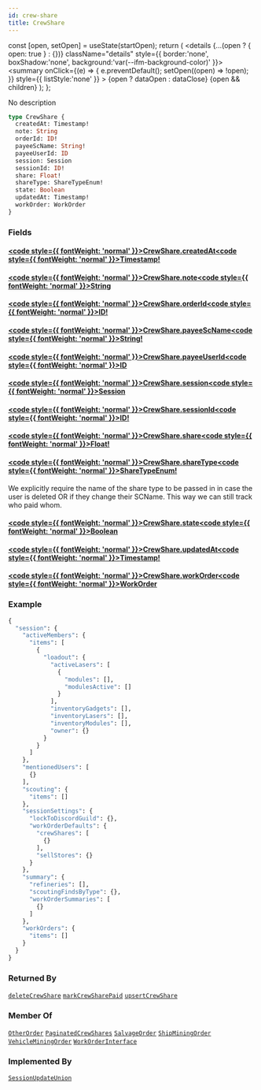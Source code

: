 ```yaml
---
id: crew-share
title: CrewShare
---
```









  const [open, setOpen] = useState(startOpen);
  return (
    <details {...(open ? { open: true } : {})} className="details" style={{ border:'none', boxShadow:'none', background:'var(--ifm-background-color)' }}>
      <summary
        onClick={(e) => {
          e.preventDefault();
          setOpen((open) => !open);
        }}
        style={{ listStyle:'none' }}
      >
      {open ? dataOpen : dataClose}
      </summary>
      {open && children}
    </details>
  );
};








No description


```graphql
type CrewShare {
  createdAt: Timestamp!
  note: String
  orderId: ID!
  payeeScName: String!
  payeeUserId: ID
  session: Session
  sessionId: ID!
  share: Float!
  shareType: ShareTypeEnum!
  state: Boolean
  updatedAt: Timestamp!
  workOrder: WorkOrder
}
```




### Fields

#### [<code style={{ fontWeight: 'normal' }}>CrewShare.<b>createdAt</b></code>](#)<Bullet />[<code style={{ fontWeight: 'normal' }}><b>Timestamp!</b></code>](/api/types/scalars/timestamp.mdx) <Badge class="badge badge--secondary badge--non_null" text="non-null"/> <Badge class="badge badge--secondary " text="scalar"/> 



#### [<code style={{ fontWeight: 'normal' }}>CrewShare.<b>note</b></code>](#)<Bullet />[<code style={{ fontWeight: 'normal' }}><b>String</b></code>](/api/types/scalars/string.mdx) <Badge class="badge badge--secondary " text="scalar"/> 



#### [<code style={{ fontWeight: 'normal' }}>CrewShare.<b>orderId</b></code>](#)<Bullet />[<code style={{ fontWeight: 'normal' }}><b>ID!</b></code>](/api/types/scalars/id.mdx) <Badge class="badge badge--secondary badge--non_null" text="non-null"/> <Badge class="badge badge--secondary " text="scalar"/> 



#### [<code style={{ fontWeight: 'normal' }}>CrewShare.<b>payeeScName</b></code>](#)<Bullet />[<code style={{ fontWeight: 'normal' }}><b>String!</b></code>](/api/types/scalars/string.mdx) <Badge class="badge badge--secondary badge--non_null" text="non-null"/> <Badge class="badge badge--secondary " text="scalar"/> 



#### [<code style={{ fontWeight: 'normal' }}>CrewShare.<b>payeeUserId</b></code>](#)<Bullet />[<code style={{ fontWeight: 'normal' }}><b>ID</b></code>](/api/types/scalars/id.mdx) <Badge class="badge badge--secondary " text="scalar"/> 



#### [<code style={{ fontWeight: 'normal' }}>CrewShare.<b>session</b></code>](#)<Bullet />[<code style={{ fontWeight: 'normal' }}><b>Session</b></code>](/api/types/objects/session.mdx) <Badge class="badge badge--secondary " text="object"/> 



#### [<code style={{ fontWeight: 'normal' }}>CrewShare.<b>sessionId</b></code>](#)<Bullet />[<code style={{ fontWeight: 'normal' }}><b>ID!</b></code>](/api/types/scalars/id.mdx) <Badge class="badge badge--secondary badge--non_null" text="non-null"/> <Badge class="badge badge--secondary " text="scalar"/> 



#### [<code style={{ fontWeight: 'normal' }}>CrewShare.<b>share</b></code>](#)<Bullet />[<code style={{ fontWeight: 'normal' }}><b>Float!</b></code>](/api/types/scalars/float.mdx) <Badge class="badge badge--secondary badge--non_null" text="non-null"/> <Badge class="badge badge--secondary " text="scalar"/> 



#### [<code style={{ fontWeight: 'normal' }}>CrewShare.<b>shareType</b></code>](#)<Bullet />[<code style={{ fontWeight: 'normal' }}><b>ShareTypeEnum!</b></code>](/api/types/enums/share-type-enum.mdx) <Badge class="badge badge--secondary badge--non_null" text="non-null"/> <Badge class="badge badge--secondary " text="enum"/> 
We explicitly require the name of the share type to be passed in in case the user is deleted OR
if they change their SCName. This way we can still track who paid whom.


#### [<code style={{ fontWeight: 'normal' }}>CrewShare.<b>state</b></code>](#)<Bullet />[<code style={{ fontWeight: 'normal' }}><b>Boolean</b></code>](/api/types/scalars/boolean.mdx) <Badge class="badge badge--secondary " text="scalar"/> 



#### [<code style={{ fontWeight: 'normal' }}>CrewShare.<b>updatedAt</b></code>](#)<Bullet />[<code style={{ fontWeight: 'normal' }}><b>Timestamp!</b></code>](/api/types/scalars/timestamp.mdx) <Badge class="badge badge--secondary badge--non_null" text="non-null"/> <Badge class="badge badge--secondary " text="scalar"/> 



#### [<code style={{ fontWeight: 'normal' }}>CrewShare.<b>workOrder</b></code>](#)<Bullet />[<code style={{ fontWeight: 'normal' }}><b>WorkOrder</b></code>](/api/types/unions/work-order.mdx) <Badge class="badge badge--secondary " text="union"/> 





### Example


```graphql
{
  "session": {
    "activeMembers": {
      "items": [
        {
          "loadout": {
            "activeLasers": [
              {
                "modules": [],
                "modulesActive": []
              }
            ],
            "inventoryGadgets": [],
            "inventoryLasers": [],
            "inventoryModules": [],
            "owner": {}
          }
        }
      ]
    },
    "mentionedUsers": [
      {}
    ],
    "scouting": {
      "items": []
    },
    "sessionSettings": {
      "lockToDiscordGuild": {},
      "workOrderDefaults": {
        "crewShares": [
          {}
        ],
        "sellStores": {}
      }
    },
    "summary": {
      "refineries": [],
      "scoutingFindsByType": {},
      "workOrderSummaries": [
        {}
      ]
    },
    "workOrders": {
      "items": []
    }
  }
}
```




### Returned By

[`deleteCrewShare`](/api/operations/mutations/delete-crew-share.mdx)  <Badge class="badge badge--secondary badge--relation" text="mutation"/><Bullet />[`markCrewSharePaid`](/api/operations/mutations/mark-crew-share-paid.mdx)  <Badge class="badge badge--secondary badge--relation" text="mutation"/><Bullet />[`upsertCrewShare`](/api/operations/mutations/upsert-crew-share.mdx)  <Badge class="badge badge--secondary badge--relation" text="mutation"/>

### Member Of

[`OtherOrder`](/api/types/objects/other-order.mdx)  <Badge class="badge badge--secondary badge--relation" text="object"/><Bullet />[`PaginatedCrewShares`](/api/types/objects/paginated-crew-shares.mdx)  <Badge class="badge badge--secondary badge--relation" text="object"/><Bullet />[`SalvageOrder`](/api/types/objects/salvage-order.mdx)  <Badge class="badge badge--secondary badge--relation" text="object"/><Bullet />[`ShipMiningOrder`](/api/types/objects/ship-mining-order.mdx)  <Badge class="badge badge--secondary badge--relation" text="object"/><Bullet />[`VehicleMiningOrder`](/api/types/objects/vehicle-mining-order.mdx)  <Badge class="badge badge--secondary badge--relation" text="object"/><Bullet />[`WorkOrderInterface`](/api/types/interfaces/work-order-interface.mdx)  <Badge class="badge badge--secondary badge--relation" text="interface"/>

### Implemented By

[`SessionUpdateUnion`](/api/types/unions/session-update-union.mdx)  <Badge class="badge badge--secondary badge--relation" text="union"/>